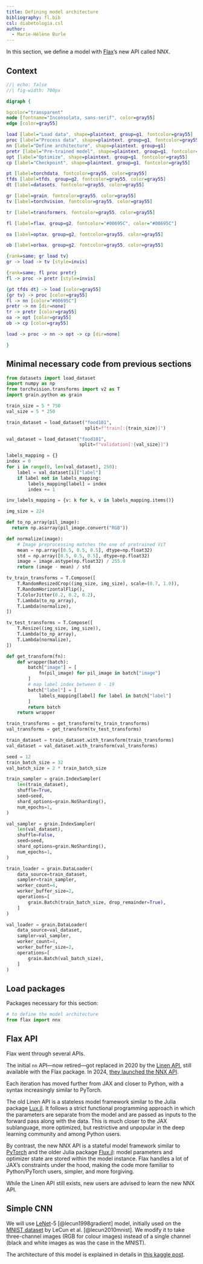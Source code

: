 ```yaml
---
title: Defining model architecture
bibliography: fl.bib
csl: diabetologia.csl
author:
  - Marie-Hélène Burle
---
```


:::{.def}

In this section, we define a model with [Flax](https://github.com/google/flax)'s new API called NNX.

:::

## Context

```dot
//| echo: false
//| fig-width: 700px

digraph {

bgcolor="transparent"
node [fontname="Inconsolata, sans-serif", color=gray55]
edge [color=gray55]

load [label="Load data", shape=plaintext, group=g1, fontcolor=gray55]
proc [label="Process data", shape=plaintext, group=g1, fontcolor=gray55]
nn [label="Define architecture", shape=plaintext, group=g1]
pretr [label="Pre-trained model", shape=plaintext, group=g1, fontcolor=gray55]
opt [label="Optimize", shape=plaintext, group=g1, fontcolor=gray55]
cp [label="Checkpoint", shape=plaintext, group=g1, fontcolor=gray55]

pt [label=torchdata, fontcolor=gray55, color=gray55]
tfds [label=tfds, group=g2, fontcolor=gray55, color=gray55]
dt [label=datasets, fontcolor=gray55, color=gray55]

gr [label=grain, fontcolor=gray55, color=gray55]
tv [label=torchvision, fontcolor=gray55, color=gray55]

tr [label=transformers, fontcolor=gray55, color=gray55]

fl [label=flax, group=g2, fontcolor="#00695C", color="#00695C"]

oa [label=optax, group=g2, fontcolor=gray55, color=gray55]

ob [label=orbax, group=g2, fontcolor=gray55, color=gray55]

{rank=same; gr load tv}
gr -> load -> tv [style=invis]

{rank=same; fl proc pretr}
fl -> proc -> pretr [style=invis]

{pt tfds dt} -> load [color=gray55]
{gr tv} -> proc [color=gray55]
fl -> nn [color="#00695C"]
pretr -> nn [dir=none]
tr -> pretr [color=gray55]
oa -> opt [color=gray55]
ob -> cp [color=gray55]

load -> proc -> nn -> opt -> cp [dir=none]

}
```

:::{.callout-note collapse="true"}

## Minimal necessary code from previous sections

```python
from datasets import load_dataset
import numpy as np
from torchvision.transforms import v2 as T
import grain.python as grain

train_size = 5 * 750
val_size = 5 * 250

train_dataset = load_dataset("food101",
                             split=f"train[:{train_size}]")

val_dataset = load_dataset("food101",
                           split=f"validation[:{val_size}]")

labels_mapping = {}
index = 0
for i in range(0, len(val_dataset), 250):
    label = val_dataset[i]["label"]
    if label not in labels_mapping:
        labels_mapping[label] = index
        index += 1

inv_labels_mapping = {v: k for k, v in labels_mapping.items()}

img_size = 224

def to_np_array(pil_image):
  return np.asarray(pil_image.convert("RGB"))

def normalize(image):
    # Image preprocessing matches the one of pretrained ViT
    mean = np.array([0.5, 0.5, 0.5], dtype=np.float32)
    std = np.array([0.5, 0.5, 0.5], dtype=np.float32)
    image = image.astype(np.float32) / 255.0
    return (image - mean) / std

tv_train_transforms = T.Compose([
    T.RandomResizedCrop((img_size, img_size), scale=(0.7, 1.0)),
    T.RandomHorizontalFlip(),
    T.ColorJitter(0.2, 0.2, 0.2),
    T.Lambda(to_np_array),
    T.Lambda(normalize),
])

tv_test_transforms = T.Compose([
    T.Resize((img_size, img_size)),
    T.Lambda(to_np_array),
    T.Lambda(normalize),
])

def get_transform(fn):
    def wrapper(batch):
        batch["image"] = [
            fn(pil_image) for pil_image in batch["image"]
        ]
        # map label index between 0 - 19
        batch["label"] = [
            labels_mapping[label] for label in batch["label"]
        ]
        return batch
    return wrapper

train_transforms = get_transform(tv_train_transforms)
val_transforms = get_transform(tv_test_transforms)

train_dataset = train_dataset.with_transform(train_transforms)
val_dataset = val_dataset.with_transform(val_transforms)

seed = 12
train_batch_size = 32
val_batch_size = 2 * train_batch_size

train_sampler = grain.IndexSampler(
    len(train_dataset),
    shuffle=True,
    seed=seed,
    shard_options=grain.NoSharding(),
    num_epochs=1,
)

val_sampler = grain.IndexSampler(
    len(val_dataset),
    shuffle=False,
    seed=seed,
    shard_options=grain.NoSharding(),
    num_epochs=1,
)

train_loader = grain.DataLoader(
    data_source=train_dataset,
    sampler=train_sampler,
    worker_count=4,
    worker_buffer_size=2,
    operations=[
        grain.Batch(train_batch_size, drop_remainder=True),
    ]
)

val_loader = grain.DataLoader(
    data_source=val_dataset,
    sampler=val_sampler,
    worker_count=4,
    worker_buffer_size=2,
    operations=[
        grain.Batch(val_batch_size),
    ]
)
```

:::

## Load packages

Packages necessary for this section:

```python
# to define the model architecture
from flax import nnx
```

## Flax API

Flax went through several APIs.

The initial `nn` API—now retired—got replaced in 2020 by the [Linen API](https://flax-linen.readthedocs.io/en/latest/), still available with the Flax package. In 2024, [they launched the NNX API](https://flax.readthedocs.io/en/latest/why.html).

Each iteration has moved further from JAX and closer to Python, with a syntax increasingly similar to PyTorch.

The old Linen API is a stateless model framework similar to the Julia package [Lux.jl](https://github.com/LuxDL/Lux.jl). It follows a strict functional programming approach in which the parameters are separate from the model and are passed as inputs to the forward pass along with the data. This is much closer to the JAX sublanguage, more optimized, but restrictive and unpopular in the deep learning community and among Python users.

By contrast, the new NNX API is a stateful model framework similar to [PyTorch](https://github.com/pytorch/pytorch) and the older Julia package [Flux.jl](https://github.com/FluxML/Flux.jl): model parameters and optimizer state are stored within the model instance. Flax handles a lot of JAX's constraints under the hood, making the code more familiar to Python/PyTorch users, simpler, and more forgiving.

While the Linen API still exists, new users are advised to learn the new NNX API.

## Simple CNN

We will use [LeNet](https://en.wikipedia.org/wiki/LeNet)-5 [@lecun1998gradient] model, initially used on the [MNIST dataset](https://en.wikipedia.org/wiki/MNIST_database) by LeCun et al. [@lecun2010mnist]. We modify it to take three-channel images (RGB for colour images) instead of a single channel (black and white images as was the case in the MNIST).

The architecture of this model is explained in details in [this kaggle post](https://www.kaggle.com/code/blurredmachine/lenet-architecture-a-complete-guide).

```python

```
